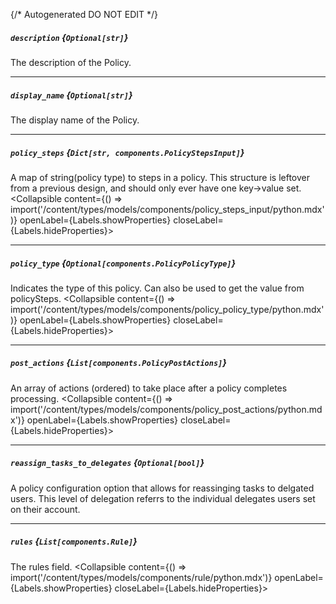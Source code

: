 {/* Autogenerated DO NOT EDIT  */}

##### `description` *{`Optional[str]`}*
The description of the Policy.

---
##### `display_name` *{`Optional[str]`}*
The display name of the Policy.

---
##### `policy_steps` *{`Dict[str, components.PolicyStepsInput]`}*
A map of string(policy type) to steps in a policy. This structure is leftover from a previous design, and should only ever have one key\-\>value set.
<Collapsible content={() => import('/content/types/models/components/policy_steps_input/python.mdx')} openLabel={Labels.showProperties} closeLabel={Labels.hideProperties}>
</Collapsible>

---
##### `policy_type` *{`Optional[components.PolicyPolicyType]`}*
Indicates the type of this policy. Can also be used to get the value from policySteps.
<Collapsible content={() => import('/content/types/models/components/policy_policy_type/python.mdx')} openLabel={Labels.showProperties} closeLabel={Labels.hideProperties}>
</Collapsible>

---
##### `post_actions` *{`List[components.PolicyPostActions]`}*
An array of actions (ordered) to take place after a policy completes processing.
<Collapsible content={() => import('/content/types/models/components/policy_post_actions/python.mdx')} openLabel={Labels.showProperties} closeLabel={Labels.hideProperties}>
</Collapsible>

---
##### `reassign_tasks_to_delegates` *{`Optional[bool]`}*
A policy configuration option that allows for reassinging tasks to delgated users. This level of delegation referrs to the individual delegates users set on their account.

---
##### `rules` *{`List[components.Rule]`}*
The rules field.
<Collapsible content={() => import('/content/types/models/components/rule/python.mdx')} openLabel={Labels.showProperties} closeLabel={Labels.hideProperties}>
</Collapsible>


